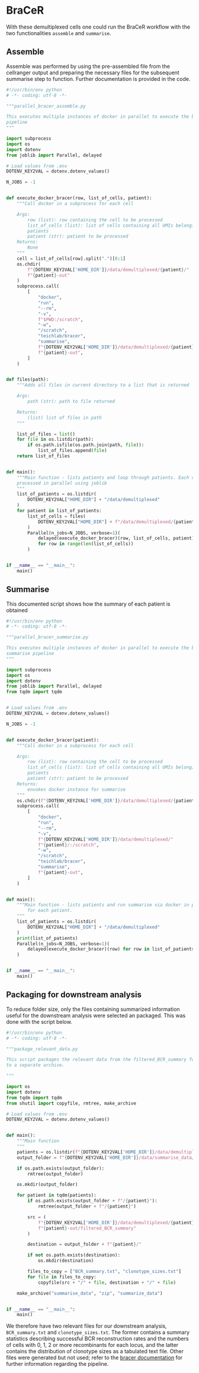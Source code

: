 # BraCeR

With these demultiplexed cells one could run the BraCeR workflow with the two
functionalities `assemble` and `summarise`.

## Assemble

Assemble was performed by using the pre-assembled file from the cellranger
output and preparing the necessary files for the subsequent summarise step to
function. Further documentation is provided in the code.

```python
#!/usr/bin/env python
# -*- coding: utf-8 -*-

"""parallel_bracer_assemble.py

This executes multiple instances of docker in parallel to execute the bracer
pipeline
"""

import subprocess
import os
import dotenv
from joblib import Parallel, delayed

# Load values from .env
DOTENV_KEY2VAL = dotenv.dotenv_values()

N_JOBS = -1


def execute_docker_bracer(row, list_of_cells, patient):
    """Call docker in a subprocess for each cell

    Args:
        row (list): row containing the cell to be processed
        list_of_cells (list): list of cells containing all UMIs belonging to
        patients
        patient (str): patient to be processed
    Returns:
        None
    """
    cell = list_of_cells[row].split(".")[0:1]
    os.chdir(
        f"{DOTENV_KEY2VAL['HOME_DIR']}/data/demultiplexed/{patient}/"
        f"{patient}-out"
    )
    subprocess.call(
        [
            "docker",
            "run",
            "--rm",
            "-v",
            f"$PWD:/scratch",
            "-w",
            "/scratch",
            "teichlab/bracer",
            "summarise",
            f"{DOTENV_KEY2VAL['HOME_DIR']}/data/demultiplexed/{patient}/"
            f"{patient}-out",
        ]
    )


def files(path):
    """Adds all files in current directory to a list that is returned

    Args:
        path (str): path to file returned

    Returns:
        (list) list of files in path
    """

    list_of_files = list()
    for file in os.listdir(path):
        if os.path.isfile(os.path.join(path, file)):
            list_of_files.append(file)
    return list_of_files


def main():
    """Main function - lists patients and loop through patients. Each cell is
    processed in parallel using joblib
    """
    list_of_patients = os.listdir(
        DOTENV_KEY2VAL["HOME_DIR"] + "/data/demultiplexed"
    )
    for patient in list_of_patients:
        list_of_cells = files(
            DOTENV_KEY2VAL["HOME_DIR"] + f"/data/demultiplexed/{patient}"
        )
        Parallel(n_jobs=N_JOBS, verbose=1)(
            delayed(execute_docker_bracer)(row, list_of_cells, patient)
            for row in range(len(list_of_cells))
        )


if __name__ == "__main__":
    main()
```

## Summarise
This documented script shows how the summary of each patient is obtained

```python
#!/usr/bin/env python
# -*- coding: utf-8 -*-

"""parallel_bracer_summarise.py

This executes multiple instances of docker in parallel to execute the bracer
summarise pipeline
"""

import subprocess
import os
import dotenv
from joblib import Parallel, delayed
from tqdm import tqdm


# Load values from .env
DOTENV_KEY2VAL = dotenv.dotenv_values()

N_JOBS = -1


def execute_docker_bracer(patient):
    """Call docker in a subprocess for each cell

    Args:
        row (list): row containing the cell to be processed
        list_of_cells (list): list of cells containing all UMIs belonging to
        patients
        patient (str): patient to be processed
    Returns:
        envokes docker instance for summarise
    """
    os.chdir(f"{DOTENV_KEY2VAL['HOME_DIR']}/data/demultiplexed/{patient}/")
    subprocess.call(
        [
            "docker",
            "run",
            "--rm",
            "-v",
            f"{DOTENV_KEY2VAL['HOME_DIR']}/data/demultiplexed/"
            f"{patient}/:/scratch",
            "-w",
            "/scratch",
            "teichlab/bracer",
            "summarise",
            f"{patient}-out",
        ]
    )


def main():
    """Main function - lists patients and run summarise via docker in parallel
        for each patient.
    """
    list_of_patients = os.listdir(
        DOTENV_KEY2VAL["HOME_DIR"] + "/data/demultiplexed"
    )
    print(list_of_patients)
    Parallel(n_jobs=N_JOBS, verbose=1)(
        delayed(execute_docker_bracer)(row) for row in list_of_patients
    )


if __name__ == "__main__":
    main()
```

## Packaging for downstream analysis

To reduce folder size, only the files containing summarized information useful
for the downstream analysis were selected an packaged. This was done with the
script below.

```python
#!/usr/bin/env python
# -*- coding: utf-8 -*-

"""package_relevant_data.py

This script packages the relevant data from the filtered_BCR_summary folder
to a separate archive.

"""

import os
import dotenv
from tqdm import tqdm
from shutil import copyfile, rmtree, make_archive

# Load values from .env
DOTENV_KEY2VAL = dotenv.dotenv_values()


def main():
    """Main function
    """
    patients = os.listdir(f"{DOTENV_KEY2VAL['HOME_DIR']}/data/demultiplexed/")
    output_folder = f"{DOTENV_KEY2VAL['HOME_DIR']}/data/summarise_data/"

    if os.path.exists(output_folder):
        rmtree(output_folder)

    os.mkdir(output_folder)

    for patient in tqdm(patients):
        if os.path.exists(output_folder + f"/{patient}"):
            rmtree(output_folder + f"/{patient}")

        src = (
            f"{DOTENV_KEY2VAL['HOME_DIR']}/data/demultiplexed/{patient}/"
            f"{patient}-out/filtered_BCR_summary"
        )

        destination = output_folder + f"{patient}/"

        if not os.path.exists(destination):
            os.mkdir(destination)

        files_to_copy = ["BCR_summary.txt", "clonotype_sizes.txt"]
        for file in files_to_copy:
            copyfile(src + "/" + file, destination + "/" + file)

    make_archive("summarise_data", "zip", "summarize_data")


if __name__ == "__main__":
    main()
````

We therefore have two relevant files for our downstream analysis,
`BCR_summary.txt` and `clonotype_sizes.txt`. The former contains a summary
statistics describing successful BCR reconstruction rates and the numbers of
cells with 0, 1, 2 or more recombinants for each locus, and the latter contains
the distribution of clonotype sizes as a tabulated text file. Other files were
generated but not used; refer to the [bracer
documentation](https://github.com/Teichlab/bracer) for further information
regarding the pipeline.
